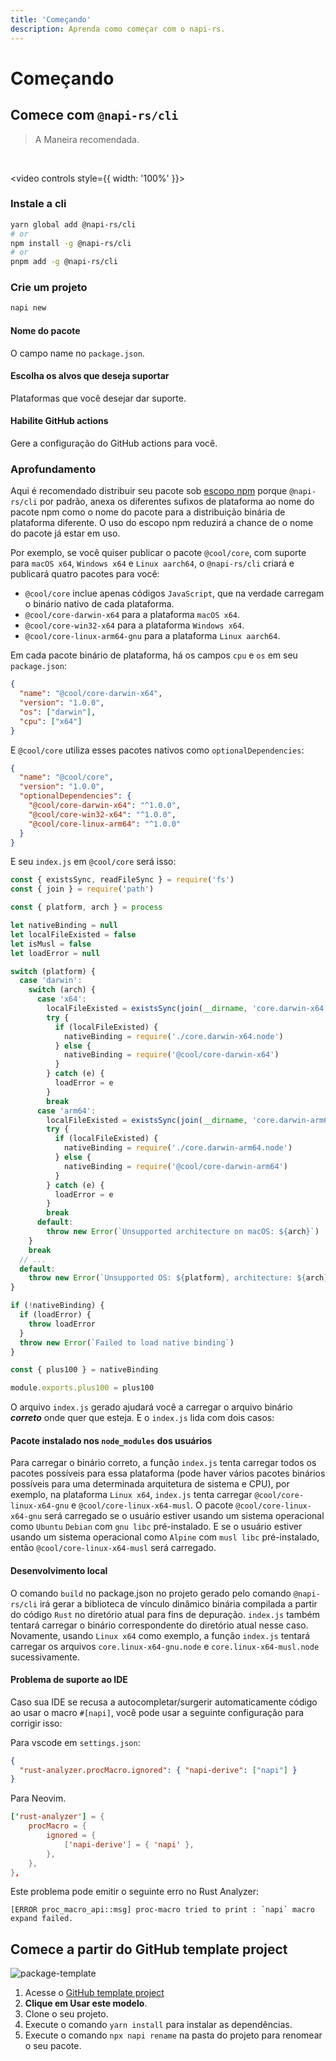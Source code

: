 ```yaml
---
title: 'Começando'
description: Aprenda como começar com o napi-rs.
---
```


# Começando


## Comece com `@napi-rs/cli`

> A Maneira recomendada.

<br />

<video controls style={{ width: '100%' }}>
  <source src={Video} type="video/mp4" />
  <track kind="captions" srcLang="en" />
</video>

### Instale a cli

```bash
yarn global add @napi-rs/cli
# or
npm install -g @napi-rs/cli
# or
pnpm add -g @napi-rs/cli
```

### Crie um projeto

```bash
napi new
```

#### Nome do pacote

O campo name no `package.json`.

#### Escolha os alvos que deseja suportar

Plataformas que você desejar dar suporte.

#### Habilite GitHub actions

Gere a configuração do GitHub actions para você.

### Aprofundamento

Aqui é recomendado distribuir seu pacote sob [escopo npm](https://docs.npmjs.com/creating-and-publishing-scoped-public-packages/) porque `@napi-rs/cli` por padrão, anexa os diferentes sufixos de plataforma ao nome do pacote npm como o nome do pacote para a distribuição binária de plataforma diferente. O uso do escopo npm reduzirá a chance de o nome do pacote já estar em uso.

Por exemplo, se você quiser publicar o pacote `@cool/core`, com suporte para `macOS x64`, `Windows x64` e `Linux aarch64`, o `@napi-rs/cli` criará e publicará quatro pacotes para você:

- `@cool/core` inclue apenas códigos `JavaScript`, que na verdade carregam o binário nativo de cada plataforma.
- `@cool/core-darwin-x64` para a plataforma `macOS x64`.
- `@cool/core-win32-x64` para a plataforma `Windows x64`.
- `@cool/core-linux-arm64-gnu` para a plataforma `Linux aarch64`.

Em cada pacote binário de plataforma, há os campos `cpu` e `os` em seu `package.json`:

```json filename="package.json"
{
  "name": "@cool/core-darwin-x64",
  "version": "1.0.0",
  "os": ["darwin"],
  "cpu": ["x64"]
}
```

E `@cool/core` utiliza esses pacotes nativos como `optionalDependencies`:

```json filename="package.json"
{
  "name": "@cool/core",
  "version": "1.0.0",
  "optionalDependencies": {
    "@cool/core-darwin-x64": "^1.0.0",
    "@cool/core-win32-x64": "^1.0.0",
    "@cool/core-linux-arm64": "^1.0.0"
  }
}
```

E seu `index.js` em `@cool/core` será isso:

```js filename="index.js"
const { existsSync, readFileSync } = require('fs')
const { join } = require('path')

const { platform, arch } = process

let nativeBinding = null
let localFileExisted = false
let isMusl = false
let loadError = null

switch (platform) {
  case 'darwin':
    switch (arch) {
      case 'x64':
        localFileExisted = existsSync(join(__dirname, 'core.darwin-x64.node'))
        try {
          if (localFileExisted) {
            nativeBinding = require('./core.darwin-x64.node')
          } else {
            nativeBinding = require('@cool/core-darwin-x64')
          }
        } catch (e) {
          loadError = e
        }
        break
      case 'arm64':
        localFileExisted = existsSync(join(__dirname, 'core.darwin-arm64.node'))
        try {
          if (localFileExisted) {
            nativeBinding = require('./core.darwin-arm64.node')
          } else {
            nativeBinding = require('@cool/core-darwin-arm64')
          }
        } catch (e) {
          loadError = e
        }
        break
      default:
        throw new Error(`Unsupported architecture on macOS: ${arch}`)
    }
    break
  // ...
  default:
    throw new Error(`Unsupported OS: ${platform}, architecture: ${arch}`)
}

if (!nativeBinding) {
  if (loadError) {
    throw loadError
  }
  throw new Error(`Failed to load native binding`)
}

const { plus100 } = nativeBinding

module.exports.plus100 = plus100
```

O arquivo `index.js` gerado ajudará você a carregar o arquivo binário **_correto_** onde quer que esteja. E o `index.js` lida com dois casos:

#### Pacote instalado nos `node_modules` dos usuários

Para carregar o binário correto, a função `index.js` tenta carregar todos os pacotes possíveis para essa plataforma (pode haver vários pacotes binários possíveis para uma determinada arquitetura de sistema e CPU), por exemplo, na plataforma `Linux x64`, `index.js` tenta carregar `@cool/core-linux-x64-gnu` e `@cool/core-linux-x64-musl`. O pacote `@cool/core-linux-x64-gnu` será carregado se o usuário estiver usando um sistema operacional como `Ubuntu` `Debian` com `gnu libc` pré-instalado. E se o usuário estiver usando um sistema operacional como `Alpine` com `musl libc` pré-instalado, então `@cool/core-linux-x64-musl` será carregado.

#### Desenvolvimento local

O comando `build` no package.json no projeto gerado pelo comando `@napi-rs/cli` irá gerar a biblioteca de vínculo dinâmico binária compilada a partir do código `Rust` no diretório atual para fins de depuração. `index.js` também tentará carregar o binário correspondente do diretório atual nesse caso. Novamente, usando `Linux x64` como exemplo, a função `index.js` tentará carregar os arquivos `core.linux-x64-gnu.node` e `core.linux-x64-musl.node` sucessivamente.

#### Problema de suporte ao IDE

Caso sua IDE se recusa a autocompletar/surgerir automaticamente código ao usar o macro `#[napi]`, você pode usar a seguinte configuração para corrigir isso:

Para vscode em `settings.json`:

```json
{
  "rust-analyzer.procMacro.ignored": { "napi-derive": ["napi"] }
}
```

Para Neovim.

```toml
['rust-analyzer'] = {
    procMacro = {
        ignored = {
            ['napi-derive'] = { 'napi' },
        },
    },
},
```

Este problema pode emitir o seguinte erro no Rust Analyzer:

```
[ERROR proc_macro_api::msg] proc-macro tried to print : `napi` macro expand failed.
```

## Comece a partir do **GitHub template project**

![package-template](./package-template.png)

1. Acesse o [GitHub template project](https://github.com/napi-rs/package-template)
2. **Clique em Usar este modelo**.
3. Clone o seu projeto.
4. Execute o comando `yarn install` para instalar as dependências.
5. Execute o comando `npx napi rename` na pasta do projeto para renomear o seu pacote.
